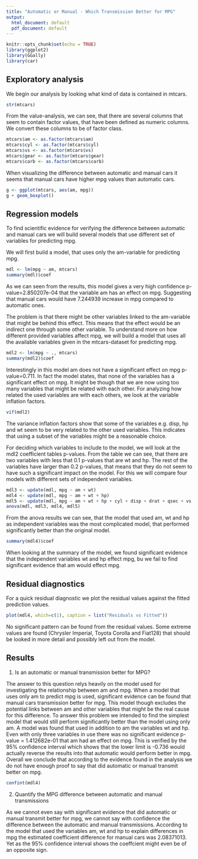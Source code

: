 ```yaml
---
title: "Automatic or Manual - Which Transmission Better for MPG"
output:
  html_document: default
  pdf_document: default
---
```


```r
knitr::opts_chunk$set(echo = TRUE)
library(ggplot2)
library(GGally)
library(car)
```

## Exploratory analysis

We begin our analysis by looking what kind of data is contained in mtcars. 

```r
str(mtcars)
```

From the value-analysis, we can see, that there are several columns that seem to contain factor values, that have been defined as numeric columns. We convert these columns to be of factor class. 

```r
mtcars$am <- as.factor(mtcars$am)
mtcars$cyl <- as.factor(mtcars$cyl)
mtcars$vs <- as.factor(mtcars$vs)
mtcars$gear <- as.factor(mtcars$gear)
mtcars$carb <- as.factor(mtcars$carb)
```

When visualizing the difference between automatic and manual cars it seems that manual cars have higher mpg values than automatic cars. 

```r
g <- ggplot(mtcars, aes(am, mpg))
g + geom_boxplot()
```

## Regression models

To find scientific evidence for verifying the difference between automatic and manual cars we will build several models that use different set of variables for predicting mpg.

We will first build a model, that uses only the am-variable for predicting mpg.

```r
mdl <- lm(mpg ~ am, mtcars)
summary(mdl)$coef
```

As we can seen from the results, this model gives a very high confidence p-value=2.850207e-04 that the variable am has an effect on mpg. Suggesting that manual cars would have 7.244939 increase in mpg compared to automatic ones.

The problem is that there might be other variables linked to the am-variable that might be behind this effect. This means that the effect would be an indirect one through some other variable. To understand more on how different provided variables affect mpg, we will build a model that uses all the available variables given in the mtcars-dataset for predicting mpg.

```r
mdl2 <- lm(mpg ~ ., mtcars)
summary(mdl2)$coef
```

Interestingly in this model am does not have a significant effect on mpg p-value=0.711. In fact the model states, that none of the variables has a significant effect on mpg. It might be though that we are now using too many variables that might be related with each other. For analyzing how related the used variables are with each others, we look at the variable inflation factors.

```r
vif(mdl2)
```

The variance inflation factors show that some of the variables e.g. disp, hp and wt seem to be very related to the other used variables. This indicates that using a subset of the variables might be a reasonable choice.

For deciding which variables to include to the model, we will look at the mdl2 coefficient tables p-values. From the table we can see, that there are two variables with less that 0.1 p-values that are wt and hp. The rest of the variables have larger than 0.2 p-values, that means that they do not seem to have such a significant impact on the model. For this we will compare four models with different sets of independent variables. 

```r
mdl3 <- update(mdl, mpg ~ am + wt)
mdl4 <- update(mdl, mpg ~ am + wt + hp)
mdl5 <- update(mdl, mpg ~ am + wt + hp + cyl + disp + drat + qsec + vs + gear + carb)
anova(mdl, mdl3, mdl4, mdl5)
```

From the anova results we can see, that the model that used am, wt and hp as independent variables was the most complicated model, that performed significantly better than the original model. 

```r
summary(mdl4)$coef
```

When looking at the summary of the model, we found significant evidence that the independent variables wt and hp effect mpg, bu we fail to find significant evidence that am would effect mpg. 

## Residual diagnostics

For a quick residual diagnostic we plot the residual values against the fitted prediction values. 

```r
plot(mdl4, which=c(1), caption = list("Residuals vs Fitted"))
```

No significant pattern can be found from the residual values. Some extreme values are found (Chrysler Imperial, Toyota Corolla and Fiat128) that should be looked in more detail and possibly left out from the model. 


## Results

1. Is an automatic or manual transmission better for MPG?

The answer to this question relys heavily on the model used for investigating the relationship between am and mpg. When a model that uses only am to predict mpg is used, significant evidence can be found that manual cars transmission better for mpg. This model though excludes the potential links between am and other variables that might be the real cause for this difference. To answer this problem we intended to find the simplest model that would still perform significantly better than the model using only am. A model was found that used in addition to am the variables wt and hp. Even with only three variables in use there was no significant evidence p-value = 1.412682e-01 that am had an effect on mpg. This is verified by the 95% confidence interval which shows that the lower limit is -0.736 would actually reverse the results into that automatic would perform better in mpg. Overall we conclude that according to the evidence found in the analysis we do not have enough proof to say that did automatic or manual transmit better on mpg. 

```r
confint(mdl4)
```

2. Quantify the MPG difference between automatic and manual transmissions

As we cannot even say with significant evidence that did automatic or manual transmit better for mpg, we cannot say with confidence the difference between the automatic and manual transmissions. According to the model that used the variables am, wt and hp to explain differences in mpg the estimated coefficient difference for manual cars was  2.08371013. Yet as the 95% confidence interval shows the coeffcient might even be of an opposite sign.












